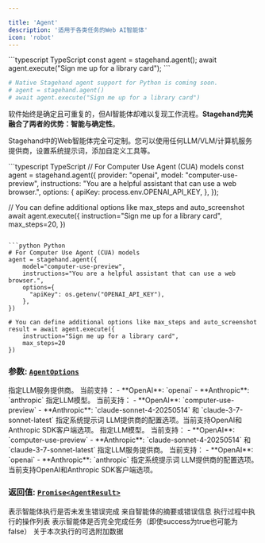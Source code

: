 ```yaml
---

title: 'Agent'
description: '适用于各类任务的Web AI智能体'
icon: 'robot'
---
```


<CodeGroup>
```typescript TypeScript
const agent = stagehand.agent();
await agent.execute("Sign me up for a library card");
```

```python Python
# Native Stagehand agent support for Python is coming soon.
# agent = stagehand.agent()
# await agent.execute("Sign me up for a library card")
```
</CodeGroup>

软件始终是确定且可重复的，但AI智能体却难以复现工作流程。**Stagehand完美融合了两者的优势：智能与确定性**。

Stagehand中的Web智能体完全可定制。您可以使用任何LLM/VLM/计算机服务提供商，设置系统提示词，添加自定义工具等。

<CodeGroup>
```typescript TypeScript
// For Computer Use Agent (CUA) models
const agent = stagehand.agent({
  provider: "openai",
  model: "computer-use-preview",
  instructions: "You are a helpful assistant that can use a web browser.",
  options: {
    apiKey: process.env.OPENAI_API_KEY,
  },
});

// You can define additional options like max_steps and auto_screenshot
await agent.execute({
  instruction="Sign me up for a library card",
  max_steps=20,
})
```

```python Python
# For Computer Use Agent (CUA) models
agent = stagehand.agent({
    model="computer-use-preview",
    instructions="You are a helpful assistant that can use a web browser.",
    options={
      "apiKey": os.getenv("OPENAI_API_KEY"),
    },
})

# You can define additional options like max_steps and auto_screenshot
result = await agent.execute({
    instruction="Sign me up for a library card",
    max_steps=20
})

```
</CodeGroup>

### **参数:** [`AgentOptions`](https://github.com/browserbase/stagehand/blob/main/types/agent.ts)

<Tabs>
<Tab title="TypeScript">
<ParamField path="provider" type="string" required>
  指定LLM服务提供商。
  当前支持：
  - **OpenAI**:  `openai`
  - **Anthropic**:  `anthropic`
</ParamField>

<ParamField path="model" type="string" required>
  指定LLM模型。
  当前支持：
  - **OpenAI**:  `computer-use-preview`
  - **Anthropic**:  `claude-sonnet-4-20250514` 和 `claude-3-7-sonnet-latest`
</ParamField>

<ParamField path="instructions" type="string">
  指定系统提示词
</ParamField>

<ParamField path="options" type="object">
  LLM提供商的配置选项。当前支持OpenAI和Anthropic SDK客户端选项。
</ParamField>
</Tab>

<Tab title="Python">
<ParamField path="model" type="string" required>
  指定LLM模型。
  当前支持：
  - **OpenAI**:  `computer-use-preview`
  - **Anthropic**:  `claude-sonnet-4-20250514` 和 `claude-3-7-sonnet-latest`
</ParamField>

<ParamField path="provider" type="string" optional>
  指定LLM服务提供商。
  当前支持：
  - **OpenAI**:  `openai`
  - **Anthropic**:  `anthropic`
</ParamField>

<ParamField path="instructions" type="string">
  指定系统提示词
</ParamField>

<ParamField path="options" type="dict">
  LLM提供商的配置选项。当前支持OpenAI和Anthropic SDK客户端选项。
</ParamField>
</Tab>
</Tabs>

### **返回值:** [`Promise<AgentResult>`](https://github.com/browserbase/stagehand/blob/main/types/agent.ts)

<ParamField path="success" type="boolean">
    表示智能体执行是否未发生错误完成
  </ParamField>

<ParamField path="message" type="string">
    来自智能体的摘要或错误信息
  </ParamField>

<ParamField path="actions" type="AgentAction[]">
    执行过程中执行的操作列表
  </ParamField>

<ParamField path="completed" type="boolean">
    表示智能体是否完全完成任务（即使success为true也可能为false）
  </ParamField>

<ParamField path="metadata" type="Record<string, unknown> | dict">
    关于本次执行的可选附加数据
  </ParamField>